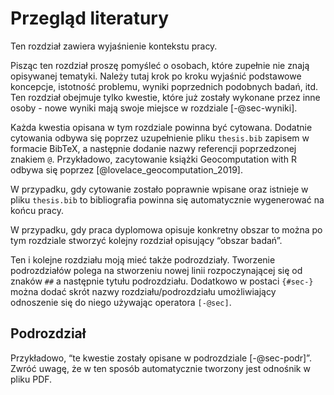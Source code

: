 # Przegląd literatury {#sec-lit}

Ten rozdział zawiera wyjaśnienie kontekstu pracy.

Pisząc ten rozdział proszę pomyśleć o osobach, które zupełnie nie znają opisywanej tematyki.
Należy tutaj krok po kroku wyjaśnić podstawowe koncepcje, istotność problemu, wyniki poprzednich podobnych badań, itd.
Ten rozdział obejmuje tylko kwestie, które już zostały wykonane przez inne osoby - nowe wyniki mają swoje miejsce w rozdziale [-@sec-wyniki].

Każda kwestia opisana w tym rozdziale powinna być cytowana.
Dodatnie cytowania odbywa się poprzez uzupełnienie pliku `thesis.bib` zapisem w formacie BibTeX, a następnie dodanie nazwy referencji poprzedzonej znakiem `@`.
Przykładowo, zacytowanie książki Geocomputation with R odbywa się poprzez [@lovelace_geocomputation_2019].
<!-- https://tex.stackexchange.com/questions/143/what-are-good-sites-to-find-citations-in-bibtex-format -->

W przypadku, gdy cytowanie zostało poprawnie wpisane oraz istnieje w pliku `thesis.bib` to bibliografia powinna się automatycznie wygenerować na końcu pracy.

W przypadku, gdy praca dyplomowa opisuje konkretny obszar to można po tym rozdziale stworzyć kolejny rozdział opisujący "obszar badań".

Ten i kolejne rozdziału moją mieć także podrozdziały.
Tworzenie podrozdziałów polega na stworzeniu nowej linii rozpoczynającej się od znaków `##` a następnie tytułu podrozdziału.
Dodatkowo w postaci `{#sec-}` można dodać skrót nazwy rozdziału/podrozdziału umożliwiający odnoszenie się do niego używając operatora `[-@sec]`.

## Podrozdział {#sec-podr}

Przykładowo, "te kwestie zostały opisane w podrozdziale [-@sec-podr]".
Zwróć uwagę, że w ten sposób automatycznie tworzony jest odnośnik w pliku PDF.
